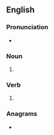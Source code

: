 {{also|Hucks}}
==English==

===Pronunciation===
* {{IPA|/hʌks/|lang=en}}

===Noun===
{{head|en|noun form}}

# {{plural of|huck|lang=en}}

===Verb===
{{head|en|verb form}}

# {{en-third person singular of|huck}}

===Anagrams===
* {{anagrams|en|a=chksu|Shuck|shuck}}